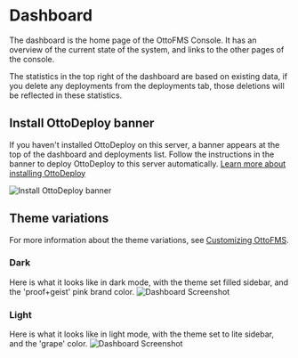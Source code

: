 
# Dashboard

The dashboard is the home page of the OttoFMS Console. It has an overview of the current state of the system, and links to the other pages of the console.

The statistics in the top right of the dashboard are based on existing data, if you delete any deployments from the deployments tab, those deletions will be reflected in these statistics.

## Install OttoDeploy banner

If you haven't installed OttoDeploy on this server, a banner appears at the top of the dashboard and deployments list. Follow the instructions in the banner to deploy OttoDeploy to this server automatically. [Learn more about installing OttoDeploy](/getting-started/install-ottodeploy)

![Install OttoDeploy banner](/img/ottofms/console/ottodeploy-install-banner.png)

## Theme variations

For more information about the theme variations, see [Customizing OttoFMS](/otto-console/settings#appearance).

### Dark

Here is what it looks like in dark mode, with the theme set filled sidebar, and the 'proof+geist' pink brand color.
![Dashboard Screenshot](/img/ottofms/console/dashboard.png)

### Light

Here is what it looks like in light mode, with the theme set to lite sidebar, and the 'grape' color.
![Dashboard Screenshot](/img/ottofms/console/dashboard-lite.png)
